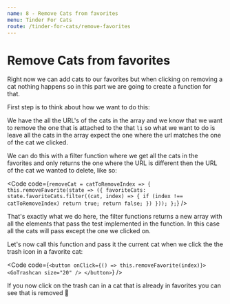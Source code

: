 ```yaml
---
name: 8 - Remove Cats from favorites
menu: Tinder For Cats
route: /tinder-for-cats/remove-favorites
---
```



# Remove Cats from favorites

Right now we can add cats to our favorites but when clicking on removing a cat nothing happens so in this part we are going to create a function for that.

First step is to think about how we want to do this:

We have the all the URL's of the cats in the array and we know that we want to remove the one that is attached to the that `li` so what we want to do is leave all the cats in the array expect the one where the url matches the one of the cat we clicked.

We can do this with a filter function where we get all the cats in the favorites and only returns the one where the URL is different then the URL of the cat we wanted to delete, like so:

<Code
  code={`
  removeCat = catToRemoveIndex => {
    this.removeFavorite(state => ({
      favoriteCats: state.favoriteCats.filter((cat, index) => {
        if (index !== catToRemoveIndex) return true;
        return false;
      })
    }));
  };
`}
/>

That's exactly what we do here, the filter functions returns a new array with all the elements that pass the test implemented in the function. In this case all the cats will pass except the one we clicked on.

Let's now call this function and pass it the current cat when we click the the trash icon in a favorite cat:

<Code
  code={`
  <button onClick={() => this.removeFavorite(index)}>
    <GoTrashcan size="20" />
  </button>
`}
/>

If you now click on the trash can in a cat that is already in favorites you can see that is removed 🎉
